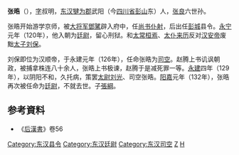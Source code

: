 '''张晧'''（{{bd|50年||132年||catIdx=Z}}），[[字|字]]叔明，[[东汉|东汉]][[犍为郡|犍为郡]]武阳（今[[四川省|四川省]][[彭山|彭山]]东）人，[[张良|张良]]六世孙。

张晧开始游学京师，被[[大将军|大将军]][[鄧騭|鄧騭]]辟入府中，任[[尚书仆射|尚书仆射]]，后出任[[彭城|彭城]]县令。[[永宁|永宁]]元年（120年），他入朝为[[廷尉|廷尉]]，留心刑狱。和[[太常|太常]][[桓焉|桓焉]]、[[太仆|太仆]][[来历|来历]]反对[[汉安帝|汉安帝]]废黜[[太子|太子]][[汉顺帝|刘保]]。

刘保即位为汉顺帝，于永建元年（126年），任命张晧为[[司空|司空]]。赵腾上书讥讽朝政，被捕拿株连八十余人，张晧上书极谏，赵腾于是减死罪一等。[[永建_(东汉)|永建]]四年（129年），以阴阳不和，久托病，策罢[[太尉|太尉]][[刘光|刘光]]、司空张晧。[[阳嘉|阳嘉]]元年（132年），张晧再次被任命为[[廷尉|廷尉]]，不就去世。子[[張綱_(東漢)|張綱]]。

== 参考資料 ==
*《[[后漢書|后漢書]]》卷56
{{东汉大司空司空}}

[[Category:东汉县令|Category:东汉县令]]
[[Category:东汉廷尉|Category:东汉廷尉]]
[[Category:东汉司空|Category:东汉司空]]
[[Category:彭山人|Z]]
[[Category:张姓|H]]